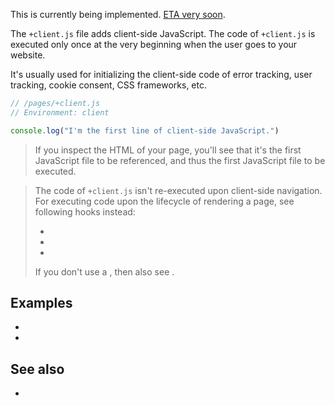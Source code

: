
<Construction>This is currently being implemented. [ETA very soon](https://github.com/vikejs/vike/issues/1468).</Construction>

The `+client.js` file adds client-side JavaScript. The code of `+client.js` is executed only once at the very beginning when the user goes to your website.

It's usually used for initializing the client-side code of <Link href="/errors">error tracking</Link>, user tracking, cookie consent, CSS frameworks, etc.

```js
// /pages/+client.js
// Environment: client

console.log("I'm the first line of client-side JavaScript.")
```

> If you inspect the HTML of your page, you'll see that it's the first JavaScript file to be referenced, and thus the first JavaScript file to be executed.

> The code of `+client.js` isn't re-executed upon client-side navigation. For executing code upon the lifecycle of rendering a page, see following hooks instead:
> - <Link href="/onHydrationEnd" />
> - <Link href="/onPageTransitionStart" />
> - <Link href="/onPageTransitionEnd" />
>
> If you don't use a <UiFrameworkVikeExtension />, then also see <Link href="/onRenderClient" />.

## Examples

* <RepoLink path="/examples/render-modes/pages/html-js/+client.js" />
* <Link href="/render-modes#html-only" />


## See also

- <Link href="/client-routing" />
